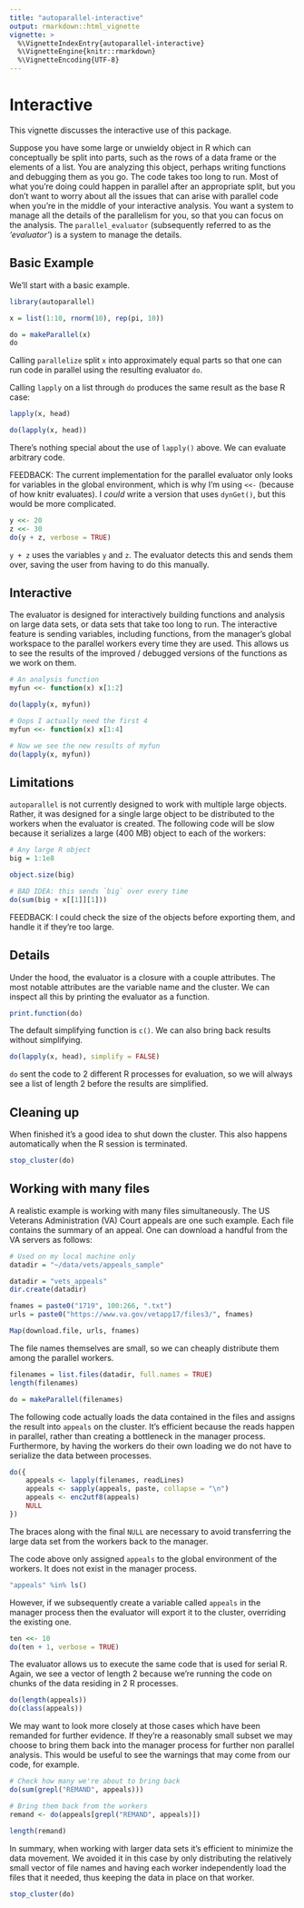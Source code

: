 ```yaml
---
title: "autoparallel-interactive"
output: rmarkdown::html_vignette
vignette: >
  %\VignetteIndexEntry{autoparallel-interactive}
  %\VignetteEngine{knitr::rmarkdown}
  %\VignetteEncoding{UTF-8}
---
```


# Interactive

This vignette discusses the interactive use of this package.

Suppose you have some large or unwieldy object in R which can conceptually
be split into parts, such as the rows of a data frame or the elements of a
list. You are analyzing this object, perhaps writing functions and
debugging them as you go. The code takes too long to run. Most of what
you're doing could happen in parallel after an appropriate split, but you
don't want to worry about all the issues that can arise with parallel code
when you're in the middle of your interactive analysis. You want a system
to manage all the details of the parallelism for you, so that you can focus
on the analysis. The `parallel_evaluator` (subsequently referred to as the
_'evaluator'_) is a system to manage the details.

## Basic Example

We'll start with a basic example.

```r

library(autoparallel)

x = list(1:10, rnorm(10), rep(pi, 10))

do = makeParallel(x)
do

```

Calling `parallelize` split `x` into approximately equal parts
so that one can run code in parallel using the resulting evaluator `do`.

Calling `lapply` on a list through `do` produces the same result as the
base R case:

```r

lapply(x, head)

do(lapply(x, head))

```

There's nothing special about the use of `lapply()` above. We can evaluate
arbitrary code.

FEEDBACK: The current implementation for the parallel evaluator only looks
for variables in the global environment, which is why I'm using `<<-`
(because of how knitr evaluates).  I _could_ write a version that uses
`dynGet()`, but this would be more complicated.

```R

y <<- 20
z <<- 30
do(y + z, verbose = TRUE)

```

`y + z` uses the variables `y` and `z`. The evaluator detects this and
sends them over, saving the user from having to do this manually.

## Interactive

The evaluator is designed for interactively building functions and analysis
on large data sets, or data sets that take too long to run. The interactive
feature is sending variables, including functions, from the manager's
global workspace to the parallel workers every time they are used. This
allows us to see the results of the improved / debugged versions of the
functions as we work on them.

```r

# An analysis function
myfun <<- function(x) x[1:2]

do(lapply(x, myfun))

# Oops I actually need the first 4
myfun <<- function(x) x[1:4]

# Now we see the new results of myfun
do(lapply(x, myfun))

```

## Limitations

`autoparallel` is not currently designed to work with multiple large
objects.  Rather, it was designed for a single large object to be
distributed to the workers when the evaluator is created.  The following
code will be slow because it serializes a large (400 MB) object to each of
the workers:

```r

# Any large R object
big = 1:1e8

object.size(big)

# BAD IDEA: this sends `big` over every time
do(sum(big + x[[1]][1]))

```

FEEDBACK: I could check the size of the objects before exporting them, and
handle it if they're too large.

## Details

Under the hood, the evaluator is a closure with a couple attributes. The
most notable attributes are the variable name and the cluster. We can
inspect all this by printing the evaluator as a function.

```R

print.function(do)

```

The default simplifying function is `c()`. We can also bring back results
without simplifying.

```R

do(lapply(x, head), simplify = FALSE)

```

`do` sent the code to 2 different R processes for evaluation, so we will
always see a list of length 2 before the results are simplified.


## Cleaning up

When finished it's a good idea to shut down the cluster. This also happens
automatically when the R session is terminated.

```r

stop_cluster(do)

```

## Working with many files

A realistic example is working with many files simultaneously. The US
Veterans Administration (VA) Court appeals are one such example. Each file
contains the summary of an appeal.
One can download a handful from the VA servers as follows:

```r

# Used on my local machine only
datadir = "~/data/vets/appeals_sample"

```

```r

datadir = "vets_appeals"
dir.create(datadir)

fnames = paste0("1719", 100:266, ".txt")
urls = paste0("https://www.va.gov/vetapp17/files3/", fnames)

Map(download.file, urls, fnames)

```

The file names themselves are small, so we can cheaply distribute them
among the parallel workers.

```r

filenames = list.files(datadir, full.names = TRUE)
length(filenames)

do = makeParallel(filenames)

```

The following code actually loads the data contained in the files and
assigns the result into `appeals` on the cluster. It's efficient because
the reads happen in parallel, rather than creating a bottleneck in the
manager process. Furthermore, by having the workers do their own loading we
do not have to serialize the data between processes.

```r

do({
    appeals <- lapply(filenames, readLines)
    appeals <- sapply(appeals, paste, collapse = "\n")
    appeals <- enc2utf8(appeals)
    NULL
})

```

The braces along with the final `NULL` are necessary to avoid transferring
the large data set from the workers back to the manager.

The code above only assigned `appeals` to the global environment of the
workers. It does not exist in the manager process.

```r

"appeals" %in% ls()

```

However, if we subsequently create a variable called `appeals` in the
manager process then the evaluator will export it to the cluster,
overriding the existing one.  

```R

ten <<- 10
do(ten + 1, verbose = TRUE)

```

The evaluator allows us to execute the same code that is
used for serial R. Again, we see a vector of length 2 because we're running
the code on chunks of the data residing in 2 R processes.

```r

do(length(appeals))
do(class(appeals))

```

We may want to look more closely at those cases which have been remanded
for further evidence. If they're a reasonably small subset we may choose to
bring them back into the manager process for further non parallel analysis.
This would be useful to see the warnings that may come from our code, for example.

```r

# Check how many we're about to bring back
do(sum(grepl("REMAND", appeals)))

# Bring them back from the workers
remand <- do(appeals[grepl("REMAND", appeals)])

length(remand)

```

In summary, when working with larger data sets it's efficient to minimize
the data movement. We avoided it in this case by only distributing the
relatively small vector of file names and having each worker independently
load the files that it needed, thus keeping the data in place on that
worker.

```R

stop_cluster(do)

```
